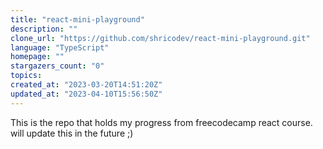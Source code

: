 ```yaml
---
title: "react-mini-playground"
description: ""
clone_url: "https://github.com/shricodev/react-mini-playground.git"
language: "TypeScript"
homepage: ""
stargazers_count: "0"
topics:
created_at: "2023-03-20T14:51:20Z"
updated_at: "2023-04-10T15:56:50Z"
---
```


This is the repo that holds my progress from freecodecamp react course.
will update this in the future ;)
